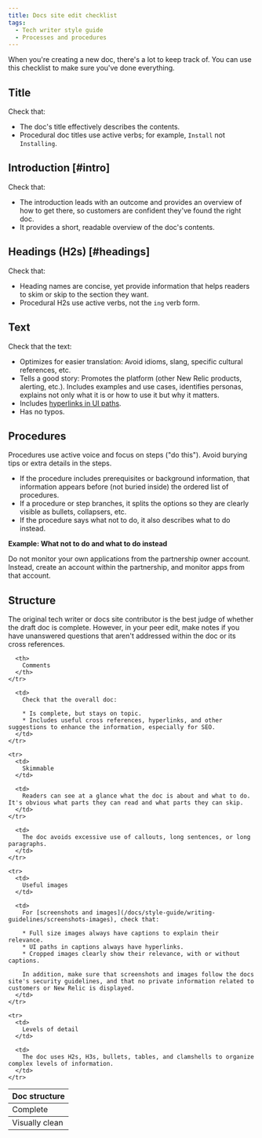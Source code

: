 ```yaml
---
title: Docs site edit checklist
tags:
  - Tech writer style guide
  - Processes and procedures
---
```


When you're creating a new doc, there's a lot to keep track of. You can use this checklist to make sure you've done everything.

## Title

Check that:

* The doc's title effectively describes the contents.
* Procedural doc titles use active verbs; for example, `Install` not `Installing`.

## Introduction [#intro]

Check that:

* The introduction leads with an outcome and provides an overview of how to get there, so customers are confident they've found the right doc.
* It provides a short, readable overview of the doc's contents.

## Headings (H2s) [#headings]

Check that:

* Heading names are concise, yet provide information that helps readers to skim or skip to the section they want.
* Procedural H2s use active verbs, not the `ing` verb form.

## Text

Check that the text:

* Optimizes for easier translation: Avoid idioms, slang, specific cultural references, etc.
* Tells a good story: Promotes the platform (other New Relic products, alerting, etc.). Includes examples and use cases, identifies personas, explains not only what it is or how to use it but why it matters.
* Includes [hyperlinks in UI paths](/docs/style-guide/quick-reference/usage-dictionary#ui-path).
* Has no typos.

## Procedures

Procedures use active voice and focus on steps ("do this"). Avoid burying tips or extra details in the steps.

* If the procedure includes prerequisites or background information, that information appears before (not buried inside) the ordered list of procedures.
* If a procedure or step branches, it splits the options so they are clearly visible as bullets, collapsers, etc.
* If the procedure says what not to do, it also describes what to do instead.

**Example: What not to do and what to do instead**

Do not monitor your own applications from the partnership owner account. Instead, create an account within the partnership, and monitor apps from that account.

## Structure

The original tech writer or docs site contributor is the best judge of whether the draft doc is complete. However, in your peer edit, make notes if you have unanswered questions that aren't addressed within the doc or its cross references.

<table>
  <thead>
    <tr>
      <th style={{ width: "200px" }}>
        Doc structure
      </th>

      <th>
        Comments
      </th>
    </tr>
  </thead>

  <tbody>
    <tr>
      <td>
        Complete
      </td>

      <td>
        Check that the overall doc:

        * Is complete, but stays on topic.
        * Includes useful cross references, hyperlinks, and other suggestions to enhance the information, especially for SEO.
      </td>
    </tr>

    <tr>
      <td>
        Skimmable
      </td>

      <td>
        Readers can see at a glance what the doc is about and what to do. It's obvious what parts they can read and what parts they can skip.
      </td>
    </tr>
  </tbody>

  <tbody>
    <tr>
      <td>
        Visually clean
      </td>

      <td>
        The doc avoids excessive use of callouts, long sentences, or long paragraphs.
      </td>
    </tr>

    <tr>
      <td>
        Useful images
      </td>

      <td>
        For [screenshots and images](/docs/style-guide/writing-guidelines/screenshots-images), check that:

        * Full size images always have captions to explain their relevance.
        * UI paths in captions always have hyperlinks.
        * Cropped images clearly show their relevance, with or without captions.

        In addition, make sure that screenshots and images follow the docs site's security guidelines, and that no private information related to customers or New Relic is displayed.
      </td>
    </tr>

    <tr>
      <td>
        Levels of detail
      </td>

      <td>
        The doc uses H2s, H3s, bullets, tables, and clamshells to organize complex levels of information.
      </td>
    </tr>

  </tbody>
</table>
